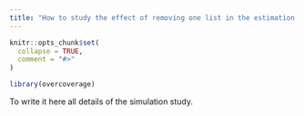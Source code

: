 ```yaml
---
title: "How to study the effect of removing one list in the estimation of over-coverage"
---
```


```r
knitr::opts_chunk$set(
  collapse = TRUE,
  comment = "#>"
)
```

```r
library(overcoverage)
```

To write it here all details of the simulation study.

